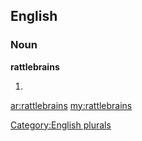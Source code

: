 ==English==

===Noun===
'''rattlebrains'''

# {{plural of|[[rattlebrain]]}}

[[Category:English plurals]]

[[ar:rattlebrains]]
[[my:rattlebrains]]